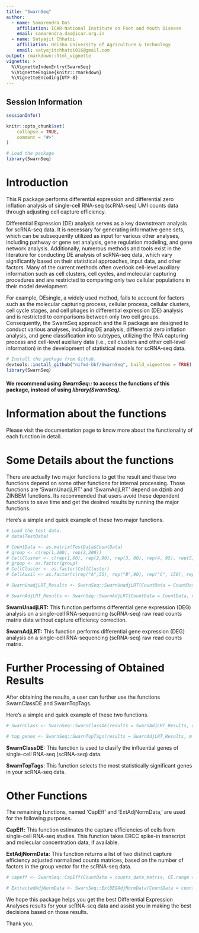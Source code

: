 ---
title: "SwarnSeq"
author:
  - name: Samarendra Das
    affiliation: ICAR-National Institute on Foot and Mouth Disease
    email: samarendra.das@icar.org.in
  - name: Satyajit Chhatoi
    affiliation: Odisha University of Agriculture & Technology
    email: satyajitchhatoi016@gmail.com
output: rmarkdown::html_vignette
vignette: >
  %\VignetteIndexEntry{SwarnSeq}
  %\VignetteEngine{knitr::rmarkdown}
  %\VignetteEncoding{UTF-8}
---

## Session Information

```{r sessionInfo}
sessionInfo()
```

```{r, include = FALSE}
knitr::opts_chunk$set(
    collapse = TRUE,
    comment = "#>"
)
```

```{r, Load_Package, include = FALSE}
# Load the package
library(SwarnSeq)
```

# Introduction

This R package performs differential expression and differential zero inflation analysis of single-cell RNA-seq (scRNA-seq) UMI counts data through adjusting cell capture efficiency.

Differential Expression (DE) analysis serves as a key downstream analysis for scRNA-seq data. It is necessary for generating informative gene sets, which can be subsequently utilized as input for various other analyses, including pathway or gene set analysis, gene regulation modeling, and gene network analysis. Additionally, numerous methods and tools exist in the literature for conducting DE analysis of scRNA-seq data, which vary significantly based on their statistical approaches, input data, and other factors. Many of the current methods often overlook cell-level auxiliary information such as cell clusters, cell cycles, and molecular capturing procedures and are restricted to comparing only two cellular populations in their model development.

For example, DEsingle, a widely used method, fails to account for factors such as the molecular capturing process, cellular process, cellular clusters, cell cycle stages, and cell phages in differential expression (DE) analysis and is restricted to comparisons between only two cell groups. Consequently, the SwarnSeq approach and the R package are designed to conduct various analyses, including DE analysis, differential zero inflation analysis, and gene classification into subtypes, utilizing the RNA capturing process and cell-level auxiliary data (i.e., cell clusters and other cell-level information) in the development of statistical models for scRNA-seq data.

```{r, Install_SwarnSeq, eval = FALSE}
# Install the package from Github.
devtools::install_github("nifmd-bbf/SwarnSeq", build_vignettes = TRUE)
library(SwarnSeq)
```

#### We recommend using ***SwarnSeq::***<Function> to access the functions of this package, instead of using ***library(SwarnSeq)***.

# Information about the functions

Please visit the documentation page to know more about the functionality of each function in detail.

# Some Details about the functions

There are actually two major functions to get the result and these two functions depend on some other functions for internal processing. Those functions are 'SwarnUnadjLRT' and 'SwarnAdjLRT' depend on dzinb and ZINBEM functions. Its recommended that users avoid these dependent functions to save time and get the desired results by running the major functions.

Here's a simple and quick example of these two major functions.

```{r}
# Load the test data.
# data(TestData)

# CountData <- as.matrix(TestData$CountData)
# group <- c(rep(1,200), rep(2,200))
# CellCluster <- c(rep(1,60), rep(2,90), rep(3, 80), rep(4, 95), rep(5, 75))
# group <- as.factor(group)
# CellCluster <- as.factor(CellCluster)
# CellAuxil <- as.factor(c(rep("A",55), rep("B",90), rep("C", 150), rep("E", 105)))

# SwarnUnadjLRT_Results <- SwarnSeq::SwarnUnadjLRT(CountData = CountData, norm.method = "DEseq.norm", group = group, CellCluster = CellCluster)

# SwarnAdjLRT_Results <- SwarnSeq::SwarnAdjLRT(CountData = CountData, norm.method = "DEseq.norm", group = group, CellCluster = CellCluster)
```

**SwarnUnadjLRT:** This function performs differential gene expression (DEG) analysis on a single-cell RNA-sequencing (scRNA-seq) raw read counts matrix data without capture efficiency correction.

**SwarnAdjLRT:** This function performs differential gene expression (DEG) analysis on a single-cell RNA-sequencing (scRNA-seq) raw read counts matrix.

# Further Processing of Obtained Results

After obtaining the results, a user can further use the functions SwarnClassDE and SwarnTopTags.

Here's a simple and quick example of these two functions.

```{r}
# SwarnClass <- SwarnSeq::SwarnClassDE(results = SwarnAdjLRT_Results, alpha = o.01)

# top_genes <- SwarnSeq::SwarnTopTags(results = SwarnAdjLRT_Results, m = 50)
```

**SwarnClassDE:** This function is used to clasify the influential genes of single-cell RNA-seq (scRNA-seq) data.

**SwarnTopTags**: This function selects the most statistically significant genes in your scRNA-seq data.

# Other Functions

The remaining functions, named 'CapEff' and 'ExtAdjNormData,' are used for the following purposes.

**CapEff:** This function estimates the capture efficiencies of cells from single-cell RNA-seq studies. This function takes ERCC spike-in transcript and molecular concentration data, if available.

**ExtAdjNormData:** This function returns a list of two distinct capture efficiency adjusted normalized counts matrices, based on the number of factors in the group vector for the scRNA-seq data.

```{r}
# capeff <- SwarnSeq::CapEff(CountData = counts_data_matrix, CE.range = c(0.01, 0.05), RNAspike.use = F, method = "")

# ExtractedAdjNormData <- SwarnSeq::ExtDEGAdjNormData(CountData = counts_data_matrix, norm.method = "DEseq.norm", group = group, RNAspike.use = T, CE.range = c(0.01, 0.5))
```

We hope this package helps you get the best Differential Expression Analyses results for your scRNA-seq data and assist you in making the best decisions based on those results.

Thank you.
